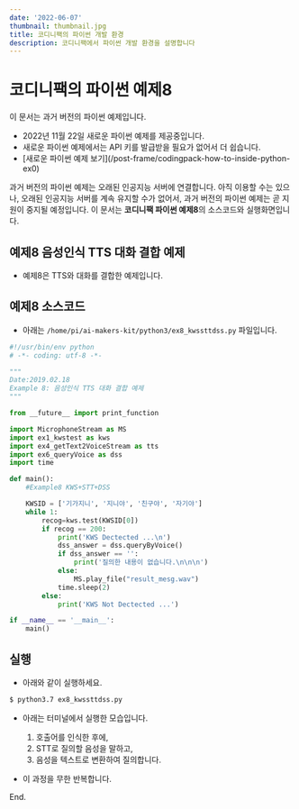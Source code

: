 ```yaml
---
date: '2022-06-07'
thumbnail: thumbnail.jpg
title: 코디니팩의 파이썬 개발 환경
description: 코디니팩에서 파이썬 개발 환경을 설명합니다
---
```


# 코디니팩의 파이썬 예제8

<MdxTextBox>
    <Box sx={{ color: 'secondary.main', fontWeight: 600, mb: 1 }}>이 문서는 과거 버전의 파이썬 예제입니다.</Box>
    <ul>
        <li>2022년 11월 22일 새로운 파이썬 예제를 제공중입니다.</li>
        <li>새로운 파이썬 예제에서는 API 키를 발급받을 필요가 없어서 더 쉽습니다.</li>
        <li>[새로운 파이썬 예제 보기](/post-frame/codingpack-how-to-inside-python-ex0)</li>
    </ul>
    과거 버전의 파이썬 예제는 오래된 인공지능 서버에 연결합니다. 아직 이용할 수는 있으나, 오래된 인공지능 서버를 계속
    유지할 수가 없어서, 과거 버전의 파이썬 예제는 곧 지원이 중지될 예정입니다.
</MdxTextBox>

<MdxTextBox>
    <Box sx={{ color: 'secondary.main', fontWeight: 600, mb: 1 }}>
        이 문서는 <b>코디니팩 파이썬 예제8</b>의 소스코드와 실행화면입니다.
    </Box>
</MdxTextBox>

## 예제8 음성인식 TTS 대화 결합 예제

-   예제8은 TTS와 대화를 결합한 예제입니다.

## 예제8 소스코드

-   아래는 `/home/pi/ai-makers-kit/python3/ex8_kwssttdss.py` 파일입니다.

```python
#!/usr/bin/env python
# -*- coding: utf-8 -*-

"""
Date:2019.02.18
Example 8: 음성인식 TTS 대화 결합 예제
"""

from __future__ import print_function

import MicrophoneStream as MS
import ex1_kwstest as kws
import ex4_getText2VoiceStream as tts
import ex6_queryVoice as dss
import time

def main():
    #Example8 KWS+STT+DSS

    KWSID = ['기가지니', '지니야', '친구야', '자기야']
    while 1:
        recog=kws.test(KWSID[0])
        if recog == 200:
            print('KWS Dectected ...\n')
            dss_answer = dss.queryByVoice()
            if dss_answer == '':
                print('질의한 내용이 없습니다.\n\n\n')
            else:
                MS.play_file("result_mesg.wav")
            time.sleep(2)
        else:
            print('KWS Not Dectected ...')

if __name__ == '__main__':
    main()

```

## 실행

-   아래와 같이 실행하세요.

```bash
$ python3.7 ex8_kwssttdss.py
```

-   아래는 터미널에서 실행한 모습입니다.
    1.  호출어를 인식한 후에,
    1.  STT로 질의할 음성을 말하고,
    1.  음성을 텍스트로 변환하여 질의합니다.
-   이 과정을 무한 반복합니다.

    <MdxImageView src="/images/codinypack-py/ex8_out1.png" caption="예제 실행" />

<PyGinsideLimit />

<PyExampleLinkBox exampleId="ex8" />

End.
